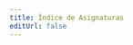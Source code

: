 ```yaml
---
title: Índice de Asignaturas
editUrl: false
---
```



<LinkCard
  title="Programación I"
  href="/prouno/indice"
  description="Todos los conceptos fundamentales explicados (y punteros también). Dividido en cuatro bloques: Conceptos básicos, control de flujo, subprogramas y estructuras de datos"
/>
<LinkCard
  title="Programación II"
  href="/prodos/indice"
  description="Tipos abstractos de datos y gestión de la memoria. Todas las implementaciones explicadas, con ejemplos y código. Listas, colas, pilas y árboles."
/>
<LinkCard
  title="Diseño de Software"
  href="/deese/indice"
  description="Domina Java por fin. Explicado con ejemplos y código para usar."
/>
<LinkCard
  title="Paradigmas de la Programación"
  href="/pepe/indice"
  description='"OCaml explicado para tontos" Un lenguaje fuertemente tipado no tiene porque ser complicado.'
/>
